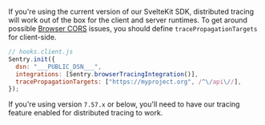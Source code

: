 If you're using the current version of our SvelteKit SDK, distributed tracing will work out of the box for the client and server runtimes. To get around possible [Browser CORS](https://developer.mozilla.org/en-US/docs/Web/HTTP/CORS) issues, you should define `tracePropagationTargets` for client-side.

```javascript
// hooks.client.js
Sentry.init({
  dsn: "___PUBLIC_DSN___",
  integrations: [Sentry.browserTracingIntegration()],
  tracePropagationTargets: ["https://myproject.org", /^\/api\//],
});
```

If you're using version `7.57.x` or below, you'll need to have our <PlatformLink to="/tracing/">tracing feature enabled</PlatformLink> for distributed tracing to work.
